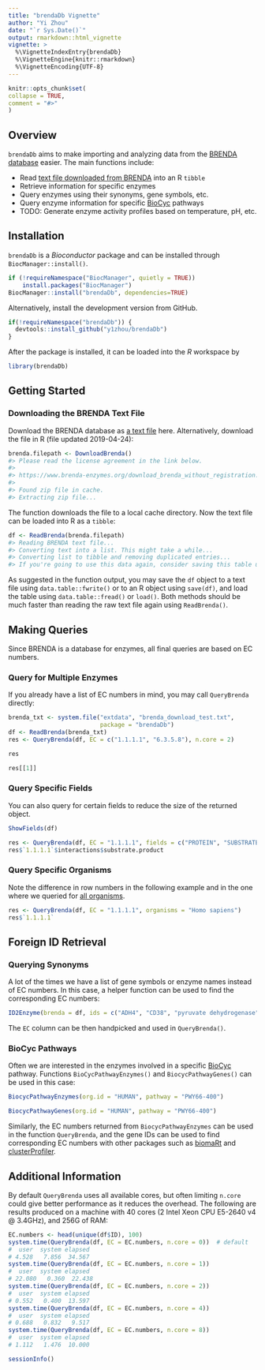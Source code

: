 ```yaml
---
title: "brendaDb Vignette"
author: "Yi Zhou"
date: "`r Sys.Date()`"
output: rmarkdown::html_vignette
vignette: >
  %\VignetteIndexEntry{brendaDb}
  %\VignetteEngine{knitr::rmarkdown}
  %\VignetteEncoding{UTF-8}
---
```


```r
knitr::opts_chunk$set(
collapse = TRUE,
comment = "#>"
)
```

## Overview
`brendaDb` aims to make importing and analyzing data from the [BRENDA database](https://www.brenda-enzymes.org) easier. The main functions include:

- Read [text file downloaded from BRENDA](https://www.brenda-enzymes.org/download_brenda_without_registration.php) into an R `tibble`
- Retrieve information for specific enzymes
- Query enzymes using their synonyms, gene symbols, etc.
- Query enzyme information for specific [BioCyc](https://biocyc.org) pathways
- TODO: Generate enzyme activity profiles based on temperature, pH, etc.

## Installation
`brendaDb` is a *Bioconductor* package and can be installed through `BiocManager::install()`.
```r
if (!requireNamespace("BiocManager", quietly = TRUE))
    install.packages("BiocManager")
BiocManager::install("brendaDb", dependencies=TRUE)
```

Alternatively, install the development version from GitHub.
```r
if(!requireNamespace("brendaDb")) {
  devtools::install_github("y1zhou/brendaDb")
}
```

After the package is installed, it can be loaded into the *R* workspace by
```r
library(brendaDb)
```

## Getting Started
### Downloading the BRENDA Text File
Download the BRENDA database as [a text file](https://www.brenda-enzymes.org/download_brenda_without_registration.php) here. Alternatively, download the file in R (file updated 2019-04-24):
```r
brenda.filepath <- DownloadBrenda()
#> Please read the license agreement in the link below.
#> 
#> https://www.brenda-enzymes.org/download_brenda_without_registration.php
#> 
#> Found zip file in cache.
#> Extracting zip file...
```

The function downloads the file to a local cache directory. Now the text file can be loaded into R as a `tibble`:
```r
df <- ReadBrenda(brenda.filepath)
#> Reading BRENDA text file...
#> Converting text into a list. This might take a while...
#> Converting list to tibble and removing duplicated entries...
#> If you're going to use this data again, consider saving this table using data.table::fwrite().
```

As suggested in the function output, you may save the `df` object to a text file using `data.table::fwrite()` or to an R object using `save(df)`, and load the table using `data.table::fread()` or `load()`. Both methods should be much faster than reading the raw text file again using `ReadBrenda()`.

## Making Queries
Since BRENDA is a database for enzymes, all final queries are based on EC numbers.

### Query for Multiple Enzymes
If you already have a list of EC numbers in mind, you may call `QueryBrenda` directly:
```r
brenda_txt <- system.file("extdata", "brenda_download_test.txt",
                          package = "brendaDb")
df <- ReadBrenda(brenda_txt)
res <- QueryBrenda(df, EC = c("1.1.1.1", "6.3.5.8"), n.core = 2)

res

res[[1]]
```

### Query Specific Fields
You can also query for certain fields to reduce the size of the returned object.
```r
ShowFields(df)

res <- QueryBrenda(df, EC = "1.1.1.1", fields = c("PROTEIN", "SUBSTRATE_PRODUCT"))
res$`1.1.1.1`$interactions$substrate.product
```

### Query Specific Organisms
Note the difference in row numbers in the following example and in the one where we queried for [all organisms](#query-for-multiple-enzymes).

```r
res <- QueryBrenda(df, EC = "1.1.1.1", organisms = "Homo sapiens")
res$`1.1.1.1`
```

## Foreign ID Retrieval
### Querying Synonyms
A lot of the times we have a list of gene symbols or enzyme names instead of EC numbers. In this case, a helper function can be used to find the corresponding EC numbers:

```r
ID2Enzyme(brenda = df, ids = c("ADH4", "CD38", "pyruvate dehydrogenase"))
```

The `EC` column can be then handpicked and used in `QueryBrenda()`.

### BioCyc Pathways
Often we are interested in the enzymes involved in a specific [BioCyc](https://biocyc.org) pathway. Functions `BioCycPathwayEnzymes()` and `BiocycPathwayGenes()` can be used in this case:

```r
BiocycPathwayEnzymes(org.id = "HUMAN", pathway = "PWY66-400")
```

```r
BiocycPathwayGenes(org.id = "HUMAN", pathway = "PWY66-400")
```

Similarly, the EC numbers returned from `BiocycPathwayEnzymes` can be used in the function `QueryBrenda`, and the gene IDs can be used to find corresponding EC numbers with other packages such as [biomaRt](https://bioconductor.org/packages/release/bioc/html/biomaRt.html) and [clusterProfiler](https://bioconductor.org/packages/release/bioc/html/clusterProfiler.html).

## Additional Information
By default `QueryBrenda` uses all available cores, but often limiting `n.core` could give better performance as it reduces the overhead. The following are results produced on a machine with 40 cores (2 Intel Xeon CPU E5-2640 v4 @ 3.4GHz), and 256G of RAM:
```r
EC.numbers <- head(unique(df$ID), 100)
system.time(QueryBrenda(df, EC = EC.numbers, n.core = 0))  # default
#  user  system elapsed
# 4.528   7.856  34.567
system.time(QueryBrenda(df, EC = EC.numbers, n.core = 1))
#  user  system elapsed 
# 22.080   0.360  22.438
system.time(QueryBrenda(df, EC = EC.numbers, n.core = 2))
#  user  system elapsed 
# 0.552   0.400  13.597 
system.time(QueryBrenda(df, EC = EC.numbers, n.core = 4))
#  user  system elapsed 
# 0.688   0.832   9.517
system.time(QueryBrenda(df, EC = EC.numbers, n.core = 8))
#  user  system elapsed 
# 1.112   1.476  10.000
```

```r
sessionInfo()
```
